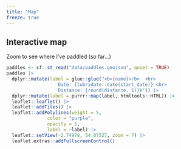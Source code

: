```yaml
---
title: "Map"
freeze: true
---
```


## Interactive map

Zoom to see where I've paddled (so far...)

```r
paddles <- sf::st_read("data/paddles.geojson", quiet = TRUE)
paddles |>
  dplyr::mutate(label = glue::glue("<b>{name}</b>  <br>
                   Date: {lubridate::date(start_date)} <br>
                   Distance: {round(distance, 1)}k")) |>
  dplyr::mutate(label = purrr::map(label, htmltools::HTML)) |>
  leaflet::leaflet() |>
  leaflet::addTiles() |>  
  leaflet::addPolylines(weight = 5,
               color = "purple", 
               opacity = 1, 
               label = ~label) |>
  leaflet::setView(-2.74978, 54.07527, zoom = 7) |>
  leaflet.extras::addFullscreenControl()
```
